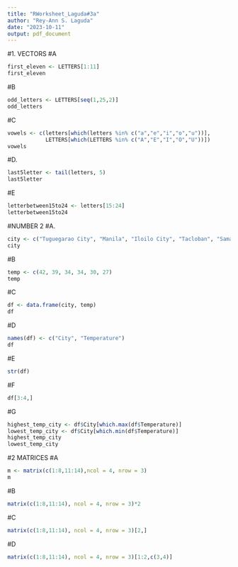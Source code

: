 ```yaml
---
title: "RWorksheet_Laguda#3a"
author: "Rey-Ann S. Laguda"
date: "2023-10-11"
output: pdf_document
---
```


#1. VECTORS
#A
```r
first_eleven <- LETTERS[1:11]
first_eleven
```

#B
```r
odd_letters <- LETTERS[seq(1,25,2)] 
odd_letters
```
#C 
``` r
vowels <- c(letters[which(letters %in% c("a","e","i","o","u"))], 
            LETTERS[which(LETTERS %in% c("A","E","I","O","U"))])
vowels
```
#D.
``` r
last5letter <- tail(letters, 5)
last5letter
```

#E
```r
letterbetween15to24 <- letters[15:24]
letterbetween15to24
```
#NUMBER 2
#A.
``` r
city <- c("Tuguegarao City", "Manila", "Iloilo City", "Tacloban", "Samal Island", "Davao City")
city
```
#B
``` r
temp <- c(42, 39, 34, 34, 30, 27)
temp
```
#C
``` r
df <- data.frame(city, temp)
df
```
#D
``` r
names(df) <- c("City", "Temperature")
df
```
#E
``` r
str(df)
```
#F
``` r
df[3:4,]
```
#G
``` r
highest_temp_city <- df$City[which.max(df$Temperature)]
lowest_temp_city <- df$City[which.min(df$Temperature)]
highest_temp_city
lowest_temp_city
```
#2 MATRICES
#A
``` r
m <- matrix(c(1:8,11:14),ncol = 4, nrow = 3)
m
``` 
#B
``` r
matrix(c(1:8,11:14), ncol = 4, nrow = 3)*2
```
#C
``` r
matrix(c(1:8,11:14), ncol = 4, nrow = 3)[2,]
```
#D
``` r
matrix(c(1:8,11:14), ncol = 4, nrow = 3)[1:2,c(3,4)]
```








